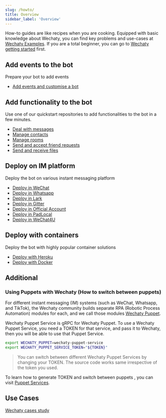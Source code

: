 ```yaml
---
slug: /howto/
title: Overview
sidebar_label: 'Overview'
---
```


<!-- how-to/cookbook - Explains how to accomplish a specific task. -->

How-to guides are like recipes when you are cooking. Equipped with basic knowledge about Wechaty, you can find key problems and use-cases at [Wechaty Examples](https://wechaty.js.org/docs/examples/overview). If you are a total beginner, you can go to [Wechaty getting started](https://wechaty.js.org/docs/getting-started/) first.

<!-- These are some use cases and code snippets to get you started with Redux in a real app. They assume you understand the topics in [basic](#b) and [advanced](#a) tutorials. They are more advanced than tutorials and assume some knowledge of how Wechaty works. -->

## Add events to the bot

Prepare your bot to add events

- [Add events and customise a bot](howto/event.mdx)

## Add functionality to the bot

Use one of our quickstart repositories to add functionalities to the bot in a few minutes.

- [Deal with messages](howto/message.mdx)
- [Manage contacts](howto/contact.mdx)
- [Manage rooms](howto/room.mdx)
- [Send and accept friend requests](howto/friendship.mdx)
- [Send and receive files](howto/file-box.mdx)

## Deploy on IM platform

Deploy the bot on various instant messaging platform

- [Deploy in WeChat](howto/deploy-wechat.mdx)
- [Deploy in Whatsapp](howto/deploy-whatsapp.mdx)
- [Deploy in Lark](howto/deploy-lark.mdx)
- [Deploy in Gitter](howto/deploy-gitter.mdx)
- [Deploy in Official Account](howto/wechat-offical.mdx)
- [Deploy in PadLocal](howto/deploy-padlocal.mdx)
- [Deploy in WeChat4U](howto/deploy-wechat4u.mdx)

## Deploy with containers

Deploy the bot with highly popular container solutions

- [Deploy with Heroku](howto/heroku.mdx)
- [Deploy with Docker](howto/docker.mdx)

## Additional

### Using Puppets with Wechaty (How to switch between puppets)

For different instant messaging (IM) systems (such as WeChat, Whatsapp, and TikTok), the Wechaty community builds separate RPA (Robotic Process Automation) modules for each, and we call those modules [Wechaty Puppet](https://github.com/wechaty/wechaty-puppet).

Wechaty Puppet Service is gRPC for Wechaty Puppet. To use a Wechaty Puppet Service, you need a TOKEN for that service, and pass it to Wechaty, then you will be able to use that Puppet Service.

```sh
export WECHATY_PUPPET=wechaty-puppet-service
export WECHATY_PUPPET_SERVICE_TOKEN="${TOKEN}"
```

> You can switch between different Wechaty Puppet Services by changing your TOKEN. The source code works same irrespective of the token you used.

To learn how to generate TOKEN and switch between puppets , you can visit [Puppet Services](https://wechaty.js.org/docs/puppet-services/).

## Use Cases

[Wechaty cases study](case-study/overview.md)
